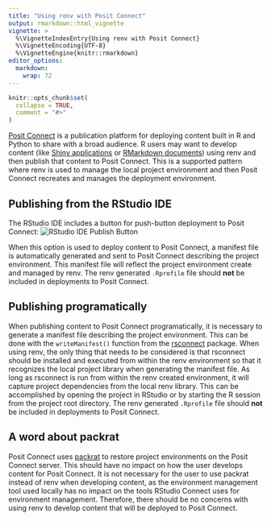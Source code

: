 ```yaml
---
title: "Using renv with Posit Connect"
output: rmarkdown::html_vignette
vignette: >
  %\VignetteIndexEntry{Using renv with Posit Connect}
  %\VignetteEncoding{UTF-8}
  %\VignetteEngine{knitr::rmarkdown}
editor_options: 
  markdown: 
    wrap: 72
---
```


```r
knitr::opts_chunk$set(
  collapse = TRUE,
  comment = "#>"
)
```

[Posit Connect](https://posit.co/products/enterprise/connect/) is a publication
platform for deploying content built in R and Python to share with a broad
audience. R users may want to develop content (like [Shiny
applications](https://shiny.posit.co/) or [RMarkdown
documents](https://rmarkdown.rstudio.com/index.html)) using renv and then
publish that content to Posit Connect. This is a supported pattern where
renv is used to manage the local project environment and then Posit Connect
recreates and manages the deployment environment.

## Publishing from the RStudio IDE

The RStudio IDE includes a button for push-button deployment to Posit
Connect: ![RStudio IDE Publish Button](ide-publish.png)

When this option is used to deploy content to Posit Connect, a manifest file
is automatically generated and sent to Posit Connect describing the project
environment. This manifest file will reflect the project environment create and
managed by renv. The renv generated `.Rprofile` file should **not** be
included in deployments to Posit Connect.

## Publishing programatically

When publishing content to Posit Connect programatically, it is necessary to
generate a manifest file describing the project environment. This can be done
with the `writeManifest()` function from the
[rsconnect](https://github.com/rstudio/rsconnect) package. When using renv,
the only thing that needs to be considered is that rsconnect should be
installed and executed from within the renv environment so that it recognizes
the local project library when generating the manifest file. As long as
rsconnect is run from within the renv created environment, it will capture
project dependencies from the local renv library. This can be accomplished by
opening the project in RStudio or by starting the R session from the project
root directory. The renv generated `.Rprofile` file should **not** be
included in deployments to Posit Connect.

## A word about packrat

Posit Connect uses [packrat](https://rstudio.github.io/packrat/) to restore
project environments on the Posit Connect server. This should have no impact
on how the user develops content for Posit Connect. It is not necessary for
the user to use packrat instead of renv when developing content, as the
environment management tool used locally has no impact on the tools RStudio
Connect uses for environment management. Therefore, there should be no concerns
with using renv to develop content that will be deployed to Posit Connect.
